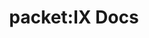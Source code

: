 ---
title: packet:IX Docs
description: packet:IX를 이용하기 위해 필요한 정보들을 모았습니다.
pagefind: false
template: splash
hero:
  tagline: packet:IX에 나의 네트워크를 연동해 볼까요?
  actions:
    - text: 네트워크 등록하기
      link: /guides/registering-your-network
      icon: right-arrow
---